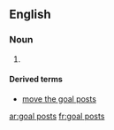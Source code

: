 ==English==

===Noun===
{{head|en|head=[[goal]] [[posts]]}}

# {{plural of|goal post}}

====Derived terms====
* [[move the goal posts]]

[[ar:goal posts]]
[[fr:goal posts]]